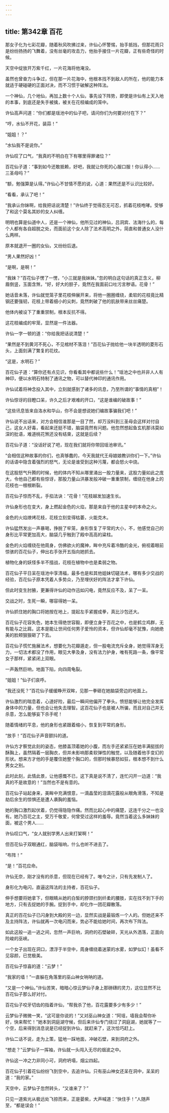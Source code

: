 ```yaml
---
---
---
```

title: 第342章 百花
---





那女子化为七彩花瓣，随着秋风吹拂过来，许仙心怀警惕，抬手抵挡，但那花雨只是纷纷扬扬的飞舞着，没有丝毫的攻击力，他抬手接住一片花瓣，正有些奇怪的时候。

天空中绽放开万紫千红，一片花海将他淹没。

虽然也曾奋力斗争过，但在那一片花海中，他根本找不到敌人的所在，他的能力本就适于硬碰硬的正面对决，而不习惯于破解这种阵法。

一个神仙，几个地仙，再加上数十个人仙，事先设下阵势，即使是许仙有上天入地的本事，到底还是失手被擒，被关在花枝编成的笼中。

许仙高声问道：“你们都是瑶池中的仙子吧，请问你们为何要对付在下？”

“哼，水仙不开花，装蒜！”

“姐姐！？”

“水仙我不是说你。”

许仙叹了口气，“我真的不明白在下有哪里得罪诸位？”

百花仙子道：“事到如今还敢抵赖，好吧，我就让你死的心服口服！你认得小……三圣母吗？”

“额，勉强算是认得。”许仙心不甘情不愿的说，心道：果然还是不认识比较好。

“看看，承认了吧！”

“我承认你妹啊，给我把话说清楚！”许仙终于觉得忍无可忍，抓着花枝咆哮。受够了和这个莫名其妙的女人纠缠。

明明也算是仙道中人，还是一个神仙，他所见过的神仙，吕洞宾、法海什么的，每个人都有各自超脱之处，而面前这个女人除了法术高明之外，简直和普通女人没什么两样。

原本就退开一圈的女仙，又纷纷后退。

“男人果然好凶！”

“是啊，是啊！”

“我妹？”百花仙子愣了一愣，“小三就是我妹妹。”忽的明白这句话的真正含义，柳眉倒竖，玉面含煞，“好，好大的胆子，竟然在我面前口吐污言秽语。花骨！”

她话音未落，许仙就觉笼子里花枝伸展开来，将他一圈圈缠绕，柔软的花枝竟比精钢还要强韧，花枝上带着细小的尖刺，竟然刺破了他的肌肤带来丝丝痛楚。

他体内被设下了重重禁制，根本反抗不得。

这花枝编成的牢笼，显然是一件法器。

许仙一字一顿的道：“你给我把话说清楚！”

“果然是不到黄河不死心，不见棺材不落泪！”百花仙子抛给他一块半透明的菱形石头，上面刻满了繁复的花纹。

“这是，水明石？”

百花仙子道：“算你还有点见识，你看看其中都说些什么！”瑶池之中也并非人人有神印，便以水明石特制了通讯之物，可以替代神印的通讯作用。

许仙试着将神念投入其中，立刻就感到了诸多的讯息，乃至所谓的“事情的真相”！

许仙惊讶的目瞪口呆，许久之后才艰难的开口，“这是谁编的破故事！”

“这些讯息皆来自洛水和华山，你不会是想说她们编故事骗我们吧！”

许仙说不出话来，对方会相信谁那是一目了然，却万没料到三圣母会这样对付自己，这女人好毒，看起来还挺不错，脑袋竟然有问题。他忽然想起鱼玄机那讳莫如深的批语，难道桃花煞还没有结束，这就是后续？

百花仙子道：“没话好说了吧，现在我们就将你带回瑶池审讯。”

“会相信这种故事的你们，也真够蠢的，今天我就代王母娘娘教训你们一下。”许仙的话语中隐含着强烈的怒气，无论是谁受到这种污蔑，都会怒火中烧。

在这股怒气升腾的时候，他的体内不知从哪里涌出一股力量来，这股力量如此之庞大，令他自己都有些惊讶，那股力量山洪暴发般冲破一重重禁制，缠绕在他身上的花枝也一根根断裂。

百花仙子惊而不乱，手掐法诀：“花骨！”花枝越发加速生长。

许仙身形也在变大，身上燃起金色的火焰，那是来自于他的主星中的本命之火。

金色的火焰燎烤花枝，花枝立刻变得枯萎，火能克木。

许仙猛然发出一声暴喝，挣脱了牢笼，身形恢复了平常的大小，不，他感觉自己的身形比平常更加高大，脑袋几乎触到了殿中高高的粱柱。

金色的火焰缠绕在他周身，仿佛欲火的魔神，眸中充斥着冷酷的金光，俯视着眼前惊骇的百花仙子，伸出右手张开五指向她抓去。

植物化身的妖怪多半不擅战，花枝在植物中也是柔弱之物。

百花仙子平日呆在瑶池中享清福，最多也是和其他姐妹切磋法术，哪有多少交战的经验，百花仙子原本凭着人多势众，乃至埋伏好的阵法才拿下许仙。

但此时变生肘腋，更兼得许仙的动作迅如闪电，竟然反应不及，呆了一呆。

交战之时，生死一瞬，哪容得她一呆。

许仙抓住她的胸口将她按在地上，提起左手紧握成拳，真比沙包还大。

百花仙子花容失色，她本生得绝世容毅，即便立身于百花之中，也是鹤立鸡群，无有能与之比肩。这本是能让世间任何男子爱怜的资本，但许仙却毫不犹豫，向她绝美的脸颊狠狠砸了下去。

百花仙子慌忙施展法术，想要化为花瓣遁走，但一股电流充斥全身，她觉得浑身无力，一切法术都没了作用，眼见大拳及身，没有法力护身，唯有死路一条，像平常女子那样，紧紧闭上双眼。

一声轰然巨响，地面下陷，向四周龟裂。

“姐姐！”仙子们哀呼。

“我还没死？”百花仙子缓缓睁开双眸，见那一拳砸在她脑袋旁边的地面上。

许仙激烈的喘息着，心道好险，最后一瞬间他偏开了拳头。愤怒能够让他完全发挥身体中的力量，但也会让他失去理智。这百花仙子也是被人所骗，而且对自己并无杀意，怎么能够妄下杀手呢！

随着情绪的平息，他的身形也紧跟着缩小，恢复到平常的身形。

“放手！”百花仙子声音颤抖的道。

许仙方才察觉此刻的姿态，他膝盖顶着她的小腹，而左手还紧紧压在她丰满挺拔的酥胸上，虽然隔着一层胸衣，但并未影响那柔软弹性的触觉，以及随着他手变幻的形状。想来方才他的手是覆住她整个胸口的，但那时候暴怒如狂，根本想不到什么男女之别。

此时此刻，此情此景，让他感慨不已，这下真是说不清了，连忙闪开一边道：“我真的不是故意的！”当然也不是有意的。

百花仙子站起身来，美眸中充满恨意，一滴晶莹的泪滴花露般从眼角滑落，不知是劫后余生的惊惧还是遭人袭胸的羞恼。

她的胸口激烈起伏着，仍觉得隐隐作痛。然而比起心中的痛楚，这连千分之一也没有。她乃百花之主，受万千敬爱，何曾受过这样的羞辱。竟然当着这么多妹妹的面，被这个男人……

许仙叹口气，“女人就别学男人出来打架啊！”

但百花仙子双眼通红，脑袋嗡响，什么也听不进去了。

“布阵！”

“是！”百花应命。

许仙无奈，刚才没有的杀意，但现在已经有了。唯今之计，只有先发制人了。

身形化为电闪，直逼这阵法的主持者，百花仙子。

伸手想要将她拿下，但眼睛从她的白皙的脖颈扫到纤柔的腰肢，实在找不到下手的地方，只有去捉她的手腕。捉到手中，却化作一团花瓣散落。

真正的百花仙子已闪身到大殿的另一边，显然实战是最锻炼一个人的。但她还来不及主持阵法，许仙就再一次电闪而来，势必不能给她时间，再次布下阵法。

如此这般一追一逃之间，忽然一声巨响，洞府的石壁破碎，天光从外洒落，正面向险峻的巫峡。

一个女子出现在洞口，漂浮于半空中，周身缠绕着迷蒙的水雾，如梦似幻！虽看不见容颜，已觉极美。

百花仙子惊喜的道：“云梦！”

“我家的墙！”一直躲在角落里的巫山神女呐呐的道。

“又是一个神仙。”许仙苦笑，暗暗心惊云梦仙子身上那磅礴的灵力，这位显然不比百花仙子那么好对付。

百花仙子咬牙切齿的指着许仙，“帮我杀了他，百花露要多少有多少！”

云梦仙子微微一笑，“这可是你说的！”又对巫山神女道：“阿瑶，墙我会帮你补好，快来帮忙！”她本到洞庭湖守候，但后来许仙专门绕过了洞庭湖，她就等了一个空，后来得到消息说是已经捉到许仙，就赶来了，这次恰巧赶上。

许仙二话不说，走为上策，猛地一踩地面，冲破石壁，来到洞府之外。

“想走？”云梦仙子一挥袖，许仙就一头闯入无尽的烟波之中。

许仙这一冲之力非同小可，洞府坍塌，烟尘四起。

百花仙子引着花仙纷纷飞到空中，去追许仙。只有巫山神女还呆在洞中，呆呆的道：“我的家。”

天空中，云梦仙子忽然转头，“又谁来了？”

只见一道紫光从极远处飞掠而来，正是晏紫，大声喊道：“快住手！”人随声至，“都是误会！”